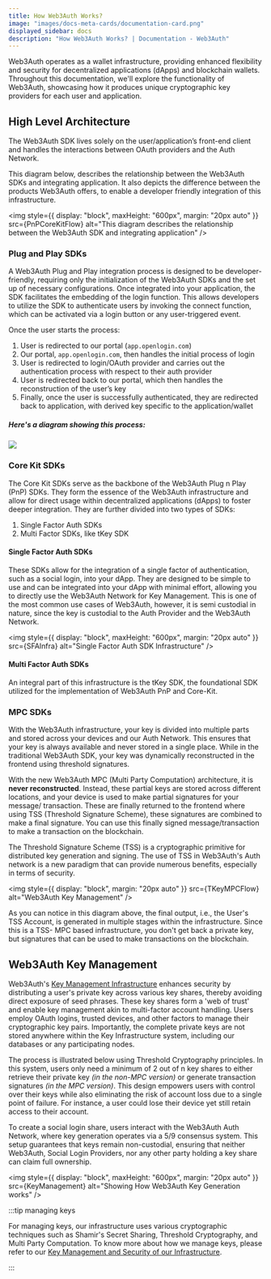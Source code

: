 ```yaml
---
title: How Web3Auth Works?
image: "images/docs-meta-cards/documentation-card.png"
displayed_sidebar: docs
description: "How Web3Auth Works? | Documentation - Web3Auth"
---
```



Web3Auth operates as a wallet infrastructure, providing enhanced flexibility and security for decentralized applications (dApps) and blockchain
wallets. Throughout this documentation, we'll explore the functionality of Web3Auth, showcasing how it produces unique cryptographic key providers for
each user and application.

## High Level Architecture

The Web3Auth SDK lives solely on the user/application’s front-end client and handles the interactions between OAuth providers and the Auth Network.

This diagram below, describes the relationship between the Web3Auth SDKs and integrating application. It also depicts the difference between the
products Web3Auth offers, to enable a developer friendly integration of this infrastructure.

<img
  style={{ display: "block", maxHeight: "600px", margin: "20px auto" }}
  src={PnPCoreKitFlow}
  alt="This diagram describes the relationship between the Web3Auth SDK and integrating application"
/>

### Plug and Play SDKs

A Web3Auth Plug and Play integration process is designed to be developer-friendly, requiring only the initialization of the Web3Auth SDKs and the set
up of necessary configurations. Once integrated into your application, the SDK facilitates the embedding of the login function. This allows developers
to utilize the SDK to authenticate users by invoking the connect function, which can be activated via a login button or any user-triggered event.

Once the user starts the process:

1. User is redirected to our portal (`app.openlogin.com`)
2. Our portal, `app.openlogin.com`, then handles the initial process of login
3. User is redirected to login/OAuth provider and carries out the authentication process with respect to their auth provider
4. User is redirected back to our portal, which then handles the reconstruction of the user’s key
5. Finally, once the user is successfully authenticated, they are redirected back to application, with derived key specific to the application/wallet

##### Here's a diagram showing this process:

![](@site/static/content-hub/web3auth-working.png)

### Core Kit SDKs

The Core Kit SDKs serve as the backbone of the Web3Auth Plug n Play (PnP) SDKs. They form the essence of the Web3Auth infrastructure and allow for
direct usage within decentralized applications (dApps) to foster deeper integration. They are further divided into two types of SDKs:

1. Single Factor Auth SDKs
2. Multi Factor SDKs, like tKey SDK

#### Single Factor Auth SDKs

These SDKs allow for the integration of a single factor of authentication, such as a social login, into your dApp. They are designed to be simple to
use and can be integrated into your dApp with minimal effort, allowing you to directly use the Web3Auth Network for Key Management. This is one of the
most common use cases of Web3Auth, however, it is semi custodial in nature, since the key is custodial to the Auth Provider and the Web3Auth Network.

<img style={{ display: "block", maxHeight: "600px", margin: "20px auto" }} src={SFAInfra} alt="Single Factor Auth SDK Infrastructure" />

#### Multi Factor Auth SDKs

An integral part of this infrastructure is the tKey SDK, the foundational SDK utilized for the implementation of Web3Auth PnP and Core-Kit.

<TkeyIntroduction />

### MPC SDKs

With the Web3Auth infrastructure, your key is divided into multiple parts and stored across your devices and our Auth Network. This ensures that your
key is always available and never stored in a single place. While in the traditional Web3Auth SDK, your key was dynamically reconstructed in the
frontend using threshold signatures.

With the new Web3Auth MPC (Multi Party Computation) architecture, it is **never reconstructed**. Instead, these partial keys are stored across
different locations, and your device is used to make partial signatures for your message/ transaction. These are finally returned to the frontend
where using TSS (Threshold Signature Scheme), these signatures are combined to make a final signature. You can use this finally signed
message/transaction to make a transaction on the blockchain.

The Threshold Signature Scheme (TSS) is a cryptographic primitive for distributed key generation and signing. The use of TSS in Web3Auth's Auth
network is a new paradigm that can provide numerous benefits, especially in terms of security.

<img style={{ display: "block", margin: "20px auto" }} src={TKeyMPCFlow} alt="Web3Auth Key Management" />

As you can notice in this diagram above, the final output, i.e., the User's TSS Account, is generated in multiple stages within the infrastructure.
Since this is a TSS- MPC based infrastructure, you don't get back a private key, but signatures that can be used to make transactions on the
blockchain.

## Web3Auth Key Management

Web3Auth's [Key Management Infrastructure](/infrastructure/key-management/) enhances security by distributing a user's private key across various key
shares, thereby avoiding direct exposure of seed phrases. These key shares form a 'web of trust' and enable key management akin to multi-factor
account handling. Users employ OAuth logins, trusted devices, and other factors to manage their cryptographic key pairs. Importantly, the complete
private keys are not stored anywhere within the Key Infrastructure system, including our databases or any participating nodes.

The process is illustrated below using Threshold Cryptography principles. In this system, users only need a minimum of 2 out of n key shares to either
retrieve their private key _(in the non-MPC version)_ or generate transaction signatures _(in the MPC version)_. This design empowers users with
control over their keys while also eliminating the risk of account loss due to a single point of failure. For instance, a user could lose their device
yet still retain access to their account.

To create a social login share, users interact with the Web3Auth Auth Network, where key generation operates via a 5/9 consensus system. This setup
guarantees that keys remain non-custodial, ensuring that neither Web3Auth, Social Login Providers, nor any other party holding a key share can claim
full ownership.

<img style={{ display: "block", maxHeight: "600px", margin: "20px auto" }} src={KeyManagement} alt="Showing How Web3Auth Key Generation works" />

:::tip managing keys

For managing keys, our infrastructure uses various cryptographic techniques such as Shamir's Secret Sharing, Threshold Cryptography, and Multi Party
Computation. To know more about how we manage keys, please refer to our
[Key Management and Security of our Infrastructure](/infrastructure/key-management).

:::
